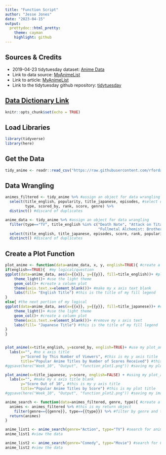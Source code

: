 ```yaml
---
title: "Function Script"
author: "Jesse Jones"
date: "2023-04-15"
output:
  prettydoc::html_pretty:
    theme: cayman
    highlight: github
---
```


## Sources & Credits

-   2019-04-23 tidytuesday dataset: [Anime Data](https://github.com/rfordatascience/tidytuesday/blob/master/data/2019/2019-04-23)
-   Link to data source: [MyAnimeList](https://www.kaggle.com/aludosan/myanimelist-anime-dataset-as-20190204)
-   Link to article: [MyAnimeList](https://myanimelist.net/topanime.php?type=bypopularity)
-   Link to the tidytuesday github repository: [tidytuesday](https://github.com/rfordatascience/tidytuesday)

## [Data Dictionary Link](https://github.com/rfordatascience/tidytuesday/tree/master/data/2019/2019-04-23#data-dictionary)

```r
knitr::opts_chunk$set(echo = TRUE)
```

## Load Libraries

```r
library(tidyverse)
library(here)
```

## Get the Data

```r
tidy_anime <- readr::read_csv("https://raw.githubusercontent.com/rfordatascience/tidytuesday/master/data/2019/2019-04-23/tidy_anime.csv")
```

## Data Wrangling

```r
animes_filtered <- tidy_anime %>% #assign an object for data wrangling
  select(title_english, popularity, title_japanese, episodes, #select data within only these columns in my dataframe
         type, scored_by, rank, score, genre) %>% 
  distinct() #discard of duplicates

anime_data <- tidy_anime %>% #assign an object for data wrangling
  filter(type=="TV", title_english %in% c("Death Note", "Attack on Titan", "Sword Art Online", #filter based on type and english titles
                                          "Fullmetal Alchemist: Brotherhood", "One Punch Man")) %>% 
  select(title_english, title_japanese, episodes, score, rank, popularity, scored_by, type) %>%  #select only data within these columns
  distinct() #discard of duplicates
```

## Create a Plot Function

```r
plot_anime <- function(data=anime_data, x, y, english=TRUE){ #create a plot_anime function with anime_data as my default data, x and y aesthetics, and an if_else for title (english)
if(english==TRUE){  #my logical/question
ggplot(data=anime_data, aes(x={{x}}, y={{y}}, fill=title_english))+ #plots anime_data, allowing me to assign x and y aesthetics based on the dataframe column/objects; since english==TRUE, I will have fill represent the title_english object
    theme_light()+ #use the light theme
    geom_col()+ #create a column plot
    theme(axis.text.x=element_blank())+ #make my x axis text blank
    labs(fill= "English Title") #this is the title of my fill legend
}
else{ #the next portion of my logical
ggplot(data=anime_data, aes(x={{x}}, y={{y}}, fill=title_japanese))+ #create a plot with the default data as anime_data, allowing me to assign the x & y aesthetics based on objects inside my dataframe of interest, and my fill will represent the title_japanese object
    theme_light()+ #use the light theme
    geom_col()+ #create a column plot
    theme(axis.text.x=element_blank())+ #remove my x axis text
    labs(fill= "Japanese Title") #this is the title of my fill legend
}
}


plot_anime(x=title_english, y=scored_by, english=TRUE)+ #use my plot_anime function; title_english is on my x axis and scored_by is on my y axis, and I will have the english title displayed
  labs(x="", #no x axis title
       y="Scored by This Number of Viewers", #this is my y axis title
       title="Popular Anime Titles by Number of Scores Received") #this is my plot title
#ggsave(here("Week_10", "Output", "function_plot1.png")) #saving my plot to this pathway/file name

plot_anime(x=title_japanese, y=score, english=FALSE) + #using my plot_anime function to plot the japanese title on the x axis, score on the y axis, and I will not display the english title
  labs(x="", #make my x axis title blank
       y="Score Out of 10", #this is my y axis title
       title="Popular Anime Titles by Score") #this is my plot title
#ggsave(here("Week_10", "Output", "function_plot2.png")) #saving my image to this pathway/file name
```

```r
anime_search <- function(data=animes_filtered, genre, type){ #create a function called anime_search with default data as the animes_filtered dataframe, allowing the user to search by genre and type
  animes <- animes_filtered %>% #this is my return object
    filter(genre=={{genre}}, type=={{type}}) %>% #filter by genre and type
  return(animes)
}

anime_list1 <- anime_search(genre="Action", type="TV") #search for animes in the genre "Action" and that were (presumably) broadcasted on TV
anime_list1 #view the data

anime_list2 <- anime_search(genre="Comedy", type="Movie") #search for Comedy anime movies
anime_list2 #view the data

```
